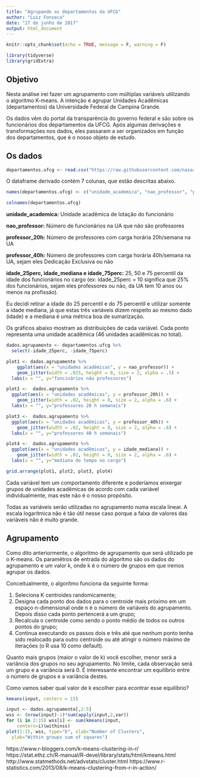 ```yaml
---
title: "Agrupando os departamentos da UFCG"
author: "Luiz Fonseca"
date: "27 de junho de 2017"
output: html_document
---
```


```r
knitr::opts_chunk$set(echo = TRUE, message = F, warning = F)
```

```r
library(tidyverse)
library(gridExtra)
```

## Objetivo

Nesta análise irei fazer um agrupamento com múltiplas variáveis utilizando o algoritmo K-means. A intenção é agrupar Unidades Acadêmicas (departamentos) da Universidade Federal de Campina Grande. 

Os dados vêm do portal da transparência do governo federal e são sobre os funcionários dos departamentos da UFCG. Após algumas derivações e transformações nos dados, eles passaram a ser organizados em função dos departamentos, que é o nosso objeto de estudo.

## Os dados

```r
departamentos.ufcg <- read.csv("https://raw.githubusercontent.com/nazareno/tamanhos-da-ufcg/master/ufcg-201704-sumario-UAs-wide.csv")
```

O dataframe derivado contém 7 colunas, que estão descritas abaixo.

```r
names(departamentos.ufcg) <- c("unidade_academica", "nao_professor", "professor_20h", "professor_40h", "idade_25perc", "idade_mediana", "idade_75perc")

colnames(departamentos.ufcg)
```

<b>unidade_academica:</b> Unidade acadêmica de lotação do funcionário

<b>nao_professor:</b> Número de funcionários na UA que não são professores

<b>professor_20h:</b> Número de professores com carga horária 20h/semana na UA

<b>professor_40h:</b> Número de professores com carga horária 40h/semana na UA, sejam eles Dedicação Exclusiva ou não

<b>idade_25perc, idade_mediana e idade_75perc:</b> 25, 50 e 75 percentil da idade dos funcionários no cargo (ex: idade_25perc = 10 significa que 25% dos funcionários, sejam eles professores ou não, da UA tem 10 anos ou menos na profissão).

Eu decidi retirar a idade do 25 percentil e do 75 percentil e utilizar somente a idade mediana, já que estas três variáveis dizem respeito ao mesmo dado (idade) e a mediana é uma métrica boa de sumarização.

Os gráficos abaixo mostram as distribuições de cada variável. Cada ponto representa uma unidade acadêmica (46 unidades acadêmicas no total).

```r
dados.agrupamento <- departamentos.ufcg %>%
  select(-idade_25perc, -idade_75perc)

plot1 <- dados.agrupamento %>% 
    ggplot(aes(x = "unidades acadêmicas", y = nao_professor)) + 
    geom_jitter(width = .025, height = 0, size = 2, alpha = .5) +
  labs(x = "", y="funcinários não professores")

plot2 <-  dados.agrupamento %>%
  ggplot(aes(x = "unidades acadêmicas", y = professor_20h)) + 
    geom_jitter(width = .02, height = 0, size = 2, alpha = .6) +
  labs(x = "", y="professores 20 h semanais")

plot3 <-  dados.agrupamento %>%
  ggplot(aes(x = "unidades acadêmicas", y = professor_40h)) + 
    geom_jitter(width = .02, height = 0, size = 2, alpha = .6) +
  labs(x = "", y="professores 40 h semanais")

plot4 <-  dados.agrupamento %>%
  ggplot(aes(x = "unidades acadêmicas", y = idade_mediana)) + 
    geom_jitter(width = .02, height = 0, size = 2, alpha = .6) +
  labs(x = "", y="mediana do tempo no cargo")

grid.arrange(plot1, plot2, plot3, plot4)
```

Cada variável tem um comportamento diferente e poderíamos enxergar grupos de unidades acadêmicas de acordo com cada variável individualmente, mas este não é o nosso propósito.

Todas as variáveis serão utilizadas no agrupamento numa escala linear. A escala logarítmica não é tão útil nesse caso porque a faixa de valores das variáveis não é muito grande.

## Agrupamento

Como dito anteriormente, o algoritmo de agrupamento que será utilizado pe o K-means. Os paramêtros de entrada do algorítmo são os dados do agrupamento e  um valor k, onde k  é o número de grupos em que iremos agrupar os dados. 

Conceitualmente, o algorítmo funciona da seguinte forma:

<ol>
<li> Seleciona K centroides randomicamente; </li>
<li> Designa cada ponto dos dados para o centroide mais próximo em um espaço n-dimensional onde n é o número de variáveis do agrupamento. Depois disso cada ponto pertencerá a um grupo;</li>
<li> Recalcula o centroide como sendo o ponto médio de todos os outros pontos do grupo;</li>
<li> Continua executando os passos dois e três até que nenhum ponto tenha sido realocado para outro centroide ou até atingir o número máximo de iterações (o R usa 10 como default).</li>
</ol>

Quanto mais grupos (maior o valor de k) você escolher, menor será a variância dos grupos no seu agrupamento. No limite, cada observação será um grupo e a variância será 0. É interessante encontrar um equilíbrio entre o número de grupos e a variância destes.

Como vamos saber qual valor de k escolher para econtrar esse equilíbrio?

```r
kmeans(input, centers = 15)
```


```r
input <- dados.agrupamento[,2:5]
wss <- (nrow(input)-1)*sum(apply(input,2,var))
for (i in 2:15) wss[i] <- sum(kmeans(input, 
  	centers=i)$withinss)
plot(1:15, wss, type="b", xlab="Number of Clusters",
  ylab="Within groups sum of squares")
```


https://www.r-bloggers.com/k-means-clustering-in-r/
https://stat.ethz.ch/R-manual/R-devel/library/stats/html/kmeans.html
http://www.statmethods.net/advstats/cluster.html
https://www.r-statistics.com/2013/08/k-means-clustering-from-r-in-action/
<br>
<br>
<br>